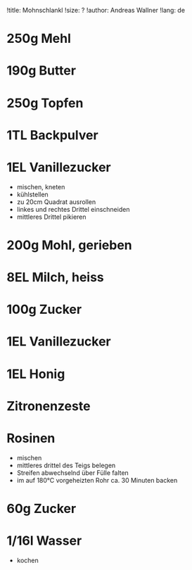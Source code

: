!title: Mohnschlankl
!size: ?
!author: Andreas Wallner
!lang: de

# 250g Mehl
# 190g Butter
# 250g Topfen
# 1TL Backpulver
# 1EL Vanillezucker
* mischen, kneten
* kühlstellen
* zu 20cm Quadrat ausrollen
* linkes und rechtes Drittel einschneiden
* mittleres Drittel pikieren

# 200g Mohl, gerieben
# 8EL Milch, heiss
# 100g Zucker
# 1EL Vanillezucker
# 1EL Honig
# Zitronenzeste
# Rosinen
* mischen
* mittleres drittel des Teigs belegen
* Streifen abwechselnd über Fülle falten
* im auf 180°C vorgeheizten Rohr ca. 30 Minuten backen

# 60g Zucker
# 1/16l Wasser
* kochen